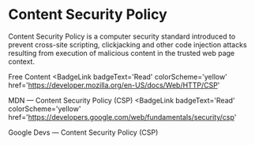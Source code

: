 # Content Security Policy

Content Security Policy is a computer security standard introduced to prevent cross-site scripting, clickjacking and other code injection attacks resulting from execution of malicious content in the trusted web page context.

<ResourceGroupTitle>Free Content</ResourceGroupTitle>
<BadgeLink
  badgeText='Read'
  colorScheme='yellow'
  href='https://developer.mozilla.org/en-US/docs/Web/HTTP/CSP'
>
  MDN — Content Security Policy (CSP)
</BadgeLink>
<BadgeLink
  badgeText='Read'
  colorScheme='yellow'
  href='https://developers.google.com/web/fundamentals/security/csp'
>
  Google Devs — Content Security Policy (CSP)
</BadgeLink>
